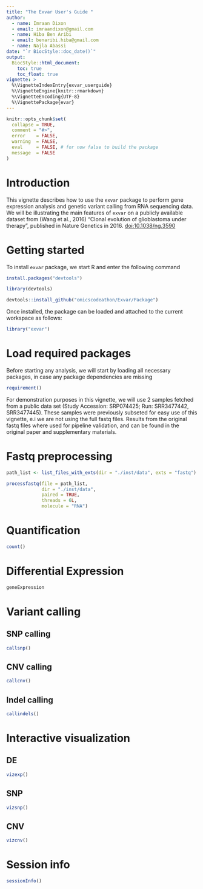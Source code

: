 ```yaml
---
title: "The Exvar User's Guide "
author:
  - name: Imraan Dixon
  - email: imraandixon@gmail.com
  - name: Hiba Ben Aribi
  - email: benaribi.hiba@gmail.com
  - name: Najla Abassi
date: "`r BiocStyle::doc_date()`"
output:
  BiocStyle::html_document:
    toc: true
    toc_float: true
vignette: >
  %\VignetteIndexEntry{exvar_userguide}
  %\VignetteEngine{knitr::rmarkdown}
  %\VignetteEncoding{UTF-8}
  %\VignettePackage{evar}
---
```


```r
knitr::opts_chunk$set(
  collapse = TRUE,
  comment = "#>",
  error    = FALSE,
  warning  = FALSE,
  eval     = FALSE, # for now false to build the package
  message  = FALSE
)
```

# Introduction

This vignette describes how to use the `exvar` package to perform gene expression analysis and genetic variant calling from RNA sequencing data.
We will be illustrating the main features of `exvar` on a publicly available dataset from (Wang et al., 2016) "Clonal evolution of glioblastoma under therapy", published in Nature Genetics in 2016.
[doi:10.1038/ng.3590](https://doi.org/10.1038/ng.3590)

# Getting started

To install `exvar` package, we start R and enter the following command

```r
install.packages("devtools")

library(devtools)

devtools::install_github("omicscodeathon/Exvar/Package")
```

Once installed, the package can be loaded and attached to the current workspace
as follows:

```r
library("exvar")
```

# Load required packages

Before starting any analysis, we will start by loading all necessary packages, in case any package dependencies are missing 

```r
requirement()
```

For demonstration purposes in this vignette, we will use 2 samples fetched from a public data set (Study Accession: SRP074425; Run: SRR3477442, SRR3477445). These samples were previously subseted for easy use of this vignette, e.i we are not using the full fastq files.
Results from the original fastq files where used for pipeline validation, and can be found in the original paper and supplementary materials.

# Fastq preprocessing

```r
path_list <- list_files_with_exts(dir = "./inst/data", exts = "fastq")

processfastq(file = path_list,
             dir = "./inst/data",
             paired = TRUE,
             threads = 6L,
             molecule = "RNA")
```

# Quantification

```r
count()
```

# Differential Expression

```r
geneExpression
```

# Variant calling

## SNP calling

```r
callsnp()
```

## CNV calling

```r
callcnv()
```

## Indel calling

```r
callindels()
```

# Interactive visualization

## DE

```r
vizexp()
```

## SNP

```r
vizsnp()
```

## CNV

```r
vizcnv()
```

# Session info {.unnumbered}

```r
sessionInfo()
```

